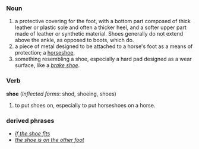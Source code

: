 ===Noun===
#a protective covering for the foot, with a bottom part composed of thick leather or plastic sole and often a thicker heel, and a softer upper part made of leather or synthetic material. Shoes generally do not extend above the ankle, as opposed to boots, which do.
#a piece of metal designed to be attached to a horse's foot as a means of protection; a [[horseshoe]].
#something resembling a shoe, especially a hard pad designed as a wear surface, like a ''[[brake shoe]]''.

===Verb===
'''shoe''' (''Inflected forms'': shod, shoeing, shoes)
#to put shoes on, especially to put horseshoes on a horse.

===derived phrases===
*''[[if the shoe fits]]''
*''[[the shoe is on the other foot]]''
